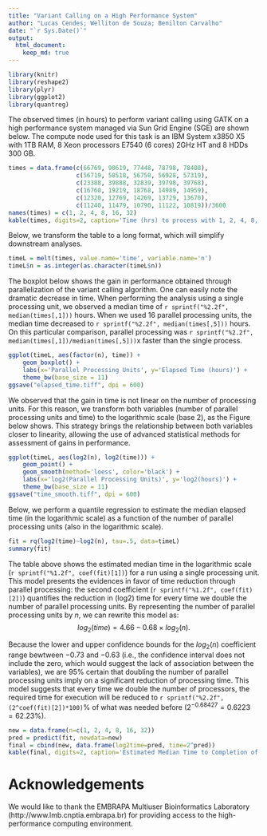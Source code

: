 ```yaml
---
title: "Variant Calling on a High Performance System"
author: "Lucas Cendes; Welliton de Souza; Benilton Carvalho"
date: "`r Sys.Date()`"
output:
  html_document:
    keep_md: true
---
```


```r
library(knitr)
library(reshape2)
library(plyr)
library(ggplot2)
library(quantreg)
```

The observed times (in hours) to perform variant calling using GATK on a high performance system managed via Sun Grid Engine (SGE) are shown below. The compute node used for this task is an IBM System x3850 X5 with 1TB RAM, 8 Xeon processors E7540 (6 cores) 2GHz HT and 8 HDDs 300 GB.
```r
times = data.frame(c(66769, 90619, 77448, 78798, 78408),
                   c(56719, 58518, 56750, 56928, 57319),
                   c(23388, 39888, 32839, 39798, 39768),
                   c(16760, 19219, 18768, 14989, 14959),
                   c(12320, 12769, 14269, 13729, 13670),
                   c(11240, 11479, 10790, 11122, 10819))/3600
names(times) = c(1, 2, 4, 8, 16, 32)
kable(times, digits=2, caption='Time (hrs) to process with 1, 2, 4, 8, 16 and 32 threads')
```

Below, we transform the table to a long format, which will simplify downstream analyses.
```r
timeL = melt(times, value.name='time', variable.name='n')
timeL$n = as.integer(as.character(timeL$n))
```

The boxplot below shows the gain in performance obtained through parallelization of the variant calling algorithm. One can easily note the dramatic decrease in time. When performing the analysis using a single processing unit, we observed a median time of `r sprintf("%2.2f", median(times[,1]))` hours. When we used 16 parallel processing units, the median time decreased to `r sprintf("%2.2f", median(times[,5]))` hours. On this particular comparison, parallel processing was `r sprintf("%2.2f", median(times[,1])/median(times[,5]))`x faster than the single process. 
```r
ggplot(timeL, aes(factor(n), time)) + 
    geom_boxplot() + 
    labs(x='Parallel Processing Units', y='Elapsed Time (hours)') +
    theme_bw(base_size = 11)
ggsave("elapsed_time.tiff", dpi = 600)
```

We observed that the gain in time is not linear on the number of processing units. For this reason, we transform both variables (number of parallel processing units and time) to the logarithmic scale (base 2), as the Figure below shows. This strategy brings the relationship between both variables closer to linearity, allowing the use of advanced statistical methods for assessment of gains in performance.
```r
ggplot(timeL, aes(log2(n), log2(time))) + 
    geom_point() + 
    geom_smooth(method='loess', color='black') + 
    labs(x='log2(Parallel Processing Units)', y='log2(hours)') +
    theme_bw(base_size = 11)
ggsave("time_smooth.tiff", dpi = 600)
```

Below, we perform a quantile regression to estimate the median elapsed time (in the logarithmic scale) as a function of the number of parallel processing units (also in the logarithmic scale).
```r
fit = rq(log2(time)~log2(n), tau=.5, data=timeL)
summary(fit)
```
The table above shows the estimated median time in the logarithmic scale (`r sprintf("%1.2f", coef(fit)[1])`) for a run using a single processing unit. This model presents the evidences in favor of time reduction through parallel processing: the second coefficient (`r sprintf("%1.2f", coef(fit)[2])`) quantifies the reduction in (log2) time for every time we double the number of parallel processing units. By representing the number of parallel processing units by $n$, we can rewrite this model as:
$$log_2(time) = 4.66 - 0.68 \times log_2(n).$$

Because the lower and upper confidence bounds for the $log_2(n)$ coefficient range bewtween $-0.73$ and $-0.63$ (i.e., the confidence interval does not include the zero, which would suggest the lack of association between the variables), we are 95\% certain that doubling the number of parallel processing units imply on a significant reduction of processing time. This model suggests that every time we double the number of processors, the required time for execution will be reduced to `r sprintf("%2.2f", (2^coef(fit)[2])*100)`\% of what was needed before ($2^{-0.68427} = 0.6223 = 62.23\%$).

```r
new = data.frame(n=c(1, 2, 4, 8, 16, 32))
pred = predict(fit, newdata=new)
final = cbind(new, data.frame(log2time=pred, time=2^pred))
kable(final, digits=2, caption='Estimated Median Time to Completion of Process by Number of Parallel Processing Units')
```

Acknowledgements
================

We would like to thank the EMBRAPA Multiuser Bioinformatics Laboratory (http://www.lmb.cnptia.embrapa.br) for providing access to the high-performance computing environment.
